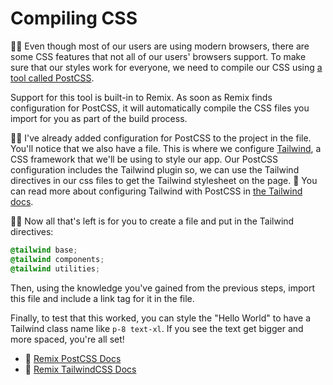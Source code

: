 # Compiling CSS

👨‍💼 Even though most of our users are using modern browsers, there are some CSS
features that not all of our users' browsers support. To make sure that our
styles work for everyone, we need to compile our CSS using
[a tool called PostCSS](https://postcss.org/).

Support for this tool is built-in to Remix. As soon as Remix finds configuration
for PostCSS, it will automatically compile the CSS files you import for you as
part of the build process.

🧝‍♂️ I've already added configuration for PostCSS to the project in
the <InlineFile file="postcss.config.js" /> file. You'll notice that we also
have a <InlineFile file="tailwind.config.ts" /> file. This is where we configure
[Tailwind](https://tailwindcss.com), a CSS framework that we'll be using to
style our app. Our PostCSS configuration includes the Tailwind plugin so, we can
use the Tailwind directives in our css files to get the Tailwind stylesheet on
the page. 📜 You can read more about configuring Tailwind with PostCSS in
[the Tailwind docs](https://tailwindcss.com/docs/using-with-preprocessors).

👨‍💼 Now all that's left is for you to create
a <InlineFile file="app/styles/tailwind.css" /> file and put in the Tailwind
directives:

```css
@tailwind base;
@tailwind components;
@tailwind utilities;
```

Then, using the knowledge you've gained from the previous steps, import this
file and include a link tag for it in the <InlineFile file="app/root.tsx" />
file.

Finally, to test that this worked, you can style the "Hello World" to have a
Tailwind class name like `p-8 text-xl`. If you see the text get bigger and more
spaced, you're all set!

- 📜 [Remix PostCSS Docs](https://remix.run/docs/en/1.18.0/guides/styling#postcss)
- 📜 [Remix TailwindCSS Docs](https://remix.run/docs/en/1.18.0/guides/styling#tailwind-css)
